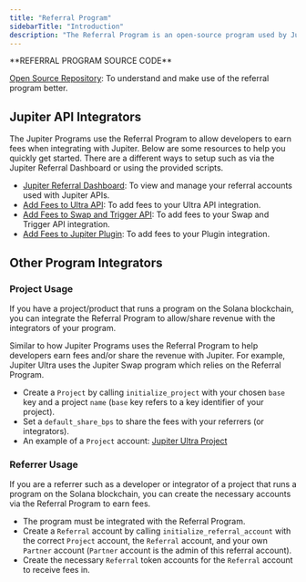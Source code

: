 ---
title: "Referral Program"
sidebarTitle: "Introduction"
description: "The Referral Program is an open-source program used by Jupiter Programs (or any other programs) to enable developers to earn fees."
---

<Note>
**REFERRAL PROGRAM SOURCE CODE**

[Open Source Repository](https://github.com/TeamRaccoons/referral): To understand and make use of the referral program better.
</Note>

## Jupiter API Integrators

The Jupiter Programs use the Referral Program to allow developers to earn fees when integrating with Jupiter. Below are some resources to help you quickly get started. There are a different ways to setup such as via the Jupiter Referral Dashboard or using the provided scripts.

- [Jupiter Referral Dashboard](https://referral.jup.ag/): To view and manage your referral accounts used with Jupiter APIs.
- [Add Fees to Ultra API](/docs/ultra-api/add-fees-to-ultra): To add fees to your Ultra API integration.
- [Add Fees to Swap and Trigger API](/docs/swap-api/add-fees-to-swap): To add fees to your Swap and Trigger API integration.
- [Add Fees to Jupiter Plugin](/docs/tool-kits/plugin#adding-fees-to-plugin): To add fees to your Plugin integration.

## Other Program Integrators

### Project Usage

If you have a project/product that runs a program on the Solana blockchain, you can integrate the Referral Program to allow/share revenue with the integrators of your program.

Similar to how Jupiter Programs uses the Referral Program to help developers earn fees and/or share the revenue with Jupiter. For example, Jupiter Ultra uses the Jupiter Swap program which relies on the Referral Program.

- Create a `Project` by calling `initialize_project` with your chosen `base` key and a project `name` (`base` key refers to a key identifier of your project).
- Set a `default_share_bps` to share the fees with your referrers (or integrators).
- An example of a `Project` account: [Jupiter Ultra Project](https://solscan.io/account/DkiqsTrw1u1bYFumumC7sCG2S8K25qc2vemJFHyW2wJc)

### Referrer Usage

If you are a referrer such as a developer or integrator of a project that runs a program on the Solana blockchain, you can create the necessary accounts via the Referral Program to earn fees.

- The program must be integrated with the Referral Program.
- Create a `Referral` account by calling `initialize_referral_account` with the correct `Project` account, the `Referral` account, and your own `Partner` account (`Partner` account is the admin of this referral account).
- Create the necessary `Referral` token accounts for the `Referral` account to receive fees in.
